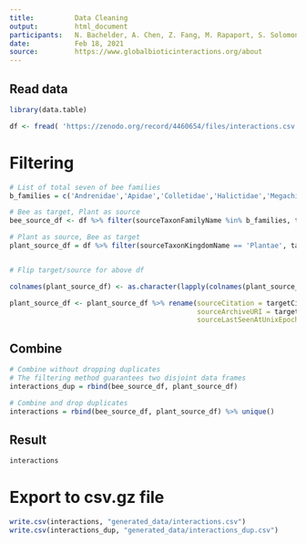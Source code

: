 ```yaml
---
title:          Data Cleaning
output:         html_document
participants:   N. Bachelder, A. Chen, Z. Fang, M. Rapaport, S. Solomon
date:           Feb 18, 2021
source:         https://www.globalbioticinteractions.org/about
---
```



## Read data
```r
library(data.table)

df <- fread( 'https://zenodo.org/record/4460654/files/interactions.csv.gz')
```


# Filtering
```r
# List of total seven of bee families
b_families = c('Andrenidae','Apidae','Colletidae','Halictidae','Megachilidae','Melittidae','Stenotritidae')

# Bee as target, Plant as source
bee_source_df <- df %>% filter(sourceTaxonFamilyName %in% b_families, targetTaxonKingdomName == 'Plantae')

# Plant as source, Bee as target
plant_source_df = df %>% filter(sourceTaxonKingdomName == 'Plantae', targetTaxonFamilyName %in% b_families) 


# Flip target/source for above df

colnames(plant_source_df) <- as.character(lapply(colnames(plant_source_df), textclean::swap, pattern1 = 'source', pattern2 = 'target'))

plant_source_df <- plant_source_df %>% rename(sourceCitation = targetCitation, sourceNamespace = targetNamespace, 
                                              sourceArchiveURI = targetArchiveURI, sourceDOI = targetDOI,
                                              sourceLastSeenAtUnixEpoch = targetLastSeenAtUnixEpoch)
```




## Combine
```r
# Combine without dropping duplicates
# The filtering method guarantees two disjoint data frames
interactions_dup = rbind(bee_source_df, plant_source_df) 

# Combine and drop duplicates
interactions = rbind(bee_source_df, plant_source_df) %>% unique()
```

## Result
```r
interactions
```

# Export to csv.gz file
```r
write.csv(interactions, "generated_data/interactions.csv")
write.csv(interactions_dup, "generated_data/interactions_dup.csv")
```


